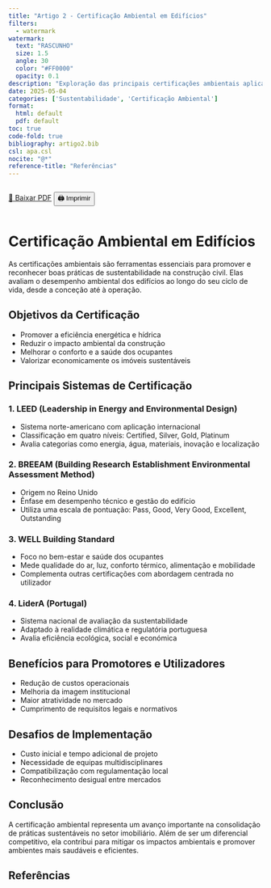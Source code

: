 ```yaml
---
title: "Artigo 2 - Certificação Ambiental em Edifícios"
filters:
  - watermark
watermark:
  text: "RASCUNHO"
  size: 1.5
  angle: 30
  color: "#FF0000"
  opacity: 0.1
description: "Exploração das principais certificações ambientais aplicadas ao setor da construção e ao desempenho sustentável dos edifícios."
date: 2025-05-04
categories: ['Sustentabilidade', 'Certificação Ambiental']
format:
  html: default
  pdf: default
toc: true
code-fold: true
bibliography: artigo2.bib
csl: apa.csl
nocite: "@*"
reference-title: "Referências"
---
```


<div style="display: flex; gap: 1rem; margin-bottom: 1rem;">
  <a href="./index.pdf" target="_blank" class="btn btn-primary">📄 Baixar PDF</a>
  <button onclick="window.print()" class="btn btn-outline-secondary">🖨️ Imprimir</button>
</div>

# Certificação Ambiental em Edifícios

As certificações ambientais são ferramentas essenciais para promover e reconhecer boas práticas de sustentabilidade na construção civil. Elas avaliam o desempenho ambiental dos edifícios ao longo do seu ciclo de vida, desde a conceção até à operação.

## Objetivos da Certificação

- Promover a eficiência energética e hídrica
- Reduzir o impacto ambiental da construção
- Melhorar o conforto e a saúde dos ocupantes
- Valorizar economicamente os imóveis sustentáveis

## Principais Sistemas de Certificação

### 1. LEED (Leadership in Energy and Environmental Design)

- Sistema norte-americano com aplicação internacional
- Classificação em quatro níveis: Certified, Silver, Gold, Platinum
- Avalia categorias como energia, água, materiais, inovação e localização

### 2. BREEAM (Building Research Establishment Environmental Assessment Method)

- Origem no Reino Unido
- Ênfase em desempenho técnico e gestão do edifício
- Utiliza uma escala de pontuação: Pass, Good, Very Good, Excellent, Outstanding

### 3. WELL Building Standard

- Foco no bem-estar e saúde dos ocupantes
- Mede qualidade do ar, luz, conforto térmico, alimentação e mobilidade
- Complementa outras certificações com abordagem centrada no utilizador

### 4. LiderA (Portugal)

- Sistema nacional de avaliação da sustentabilidade
- Adaptado à realidade climática e regulatória portuguesa
- Avalia eficiência ecológica, social e económica

## Benefícios para Promotores e Utilizadores

- Redução de custos operacionais
- Melhoria da imagem institucional
- Maior atratividade no mercado
- Cumprimento de requisitos legais e normativos

## Desafios de Implementação

- Custo inicial e tempo adicional de projeto
- Necessidade de equipas multidisciplinares
- Compatibilização com regulamentação local
- Reconhecimento desigual entre mercados

## Conclusão

A certificação ambiental representa um avanço importante na consolidação de práticas sustentáveis no setor imobiliário. Além de ser um diferencial competitivo, ela contribui para mitigar os impactos ambientais e promover ambientes mais saudáveis e eficientes.

## Referências
